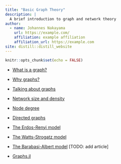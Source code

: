 ```yaml
---
title: "Basic Graph Theory"
description: |
  A brief introduction to graph and network theory
author:
  - name: Johannes Nakayama
    url: https://example.com/
    affiliation: example affiliation
    affiliation_url: https://example.com
site: distill::distill_website
---
```


```r
knitr::opts_chunk$set(echo = FALSE)
```



* [What is a graph?](./what-is-a-graph.html)
* [Why graphs?](./why-graphs.html)
* [Talking about graphs](./talking-about-graphs.html)

* [Network size and density](./network-size-and-density.html)
* [Node degree](./node-degree.html)

* [Directed graphs](./directed-graphs.html)

* [The Erdos-Renyi model](./erdos-renyi-model.html)
* [The Watts-Strogatz model](./watts-strogatz-model.html)
* [The Barabasi-Albert model](.) [TODO: add article]

* [Graphs.jl](./julia-graphs.html)